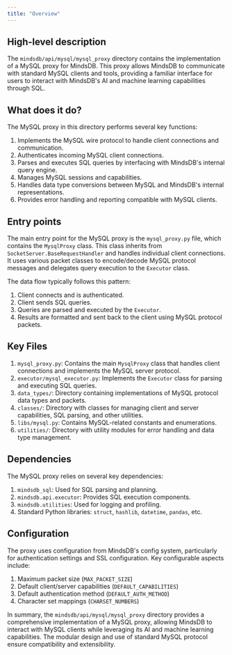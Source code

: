 ```yaml
---
title: "Overview"
---
```


## High-level description

The `mindsdb/api/mysql/mysql_proxy` directory contains the implementation of a MySQL proxy for MindsDB. This proxy allows MindsDB to communicate with standard MySQL clients and tools, providing a familiar interface for users to interact with MindsDB's AI and machine learning capabilities through SQL.

## What does it do?

The MySQL proxy in this directory performs several key functions:

1. Implements the MySQL wire protocol to handle client connections and communication.
2. Authenticates incoming MySQL client connections.
3. Parses and executes SQL queries by interfacing with MindsDB's internal query engine.
4. Manages MySQL sessions and capabilities.
5. Handles data type conversions between MySQL and MindsDB's internal representations.
6. Provides error handling and reporting compatible with MySQL clients.

## Entry points

The main entry point for the MySQL proxy is the `mysql_proxy.py` file, which contains the `MysqlProxy` class. This class inherits from `SocketServer.BaseRequestHandler` and handles individual client connections. It uses various packet classes to encode/decode MySQL protocol messages and delegates query execution to the `Executor` class.

The data flow typically follows this pattern:
1. Client connects and is authenticated.
2. Client sends SQL queries.
3. Queries are parsed and executed by the `Executor`.
4. Results are formatted and sent back to the client using MySQL protocol packets.

## Key Files

1. `mysql_proxy.py`: Contains the main `MysqlProxy` class that handles client connections and implements the MySQL server protocol.
2. `executor/mysql_executor.py`: Implements the `Executor` class for parsing and executing SQL queries.
3. `data_types/`: Directory containing implementations of MySQL protocol data types and packets.
4. `classes/`: Directory with classes for managing client and server capabilities, SQL parsing, and other utilities.
5. `libs/mysql.py`: Contains MySQL-related constants and enumerations.
6. `utilities/`: Directory with utility modules for error handling and data type management.

## Dependencies

The MySQL proxy relies on several key dependencies:

1. `mindsdb_sql`: Used for SQL parsing and planning.
2. `mindsdb.api.executor`: Provides SQL execution components.
3. `mindsdb.utilities`: Used for logging and profiling.
4. Standard Python libraries: `struct`, `hashlib`, `datetime`, `pandas`, etc.

## Configuration

The proxy uses configuration from MindsDB's config system, particularly for authentication settings and SSL configuration. Key configurable aspects include:

1. Maximum packet size (`MAX_PACKET_SIZE`)
2. Default client/server capabilities (`DEFAULT_CAPABILITIES`)
3. Default authentication method (`DEFAULT_AUTH_METHOD`)
4. Character set mappings (`CHARSET_NUMBERS`)

In summary, the `mindsdb/api/mysql/mysql_proxy` directory provides a comprehensive implementation of a MySQL proxy, allowing MindsDB to interact with MySQL clients while leveraging its AI and machine learning capabilities. The modular design and use of standard MySQL protocol ensure compatibility and extensibility.